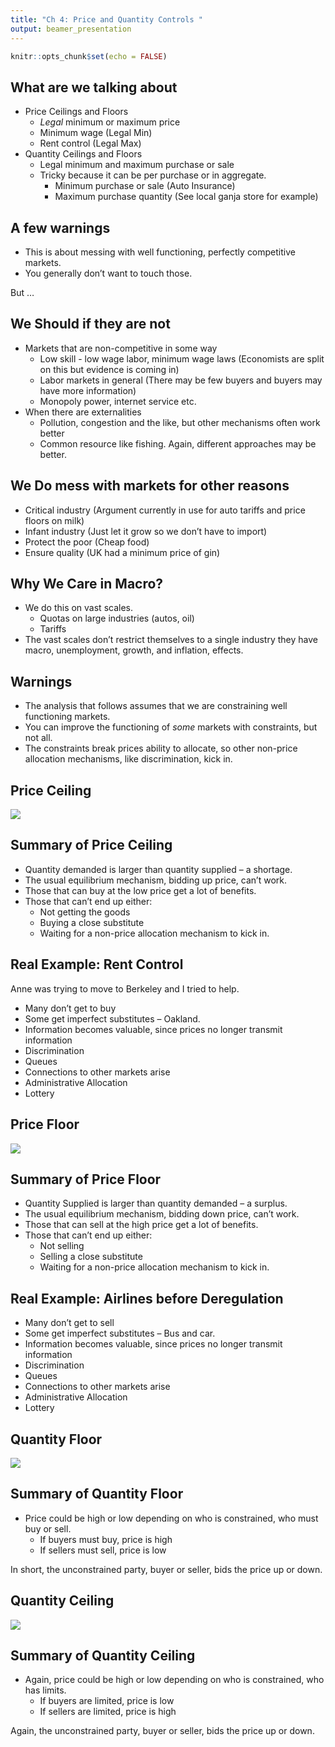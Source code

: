 ```yaml
---
title: "Ch 4: Price and Quantity Controls "
output: beamer_presentation
---
```


```r
knitr::opts_chunk$set(echo = FALSE)
```

## What are we talking about

+ Price Ceilings and Floors
    + *Legal* minimum or maximum price
    + Minimum wage (Legal Min)
    + Rent control (Legal Max)
    
+ Quantity Ceilings and Floors
    + Legal minimum and maximum purchase or sale
    + Tricky because it can be per purchase or in aggregate.
        + Minimum purchase or sale (Auto Insurance)
        + Maximum purchase quantity (See local ganja store for example)

## A few warnings

+ This is about messing with well functioning, perfectly competitive markets. 
+ You generally don't want to touch those.


But ...

## We Should if they are not

+ Markets that are non-competitive in some way
    + Low skill - low wage labor, minimum wage laws (Economists are split on this but evidence is coming in)
    + Labor markets in general (There may be few buyers and buyers may have more information)
    + Monopoly power, internet service etc.
+ When there are externalities
    + Pollution, congestion and the like, but other mechanisms often work better
    + Common resource like fishing.  Again, different approaches may be better.
    
    
## We Do mess with markets for other reasons

+ Critical industry (Argument currently in use for auto tariffs and price floors on milk)
+ Infant industry (Just let it grow so we don't have to import)
+ Protect the poor (Cheap food)
+ Ensure quality (UK had a minimum price of gin)


## Why We Care in Macro?

+ We do this on vast scales.
    + Quotas on large industries (autos, oil)
    + Tariffs
+ The vast scales don't restrict themselves to a single industry they have macro, unemployment, growth, and inflation, effects.


##  Warnings

+ The analysis that follows assumes that we are constraining well functioning markets.
+ You can improve the functioning of *some* markets with constraints, but not all.
+ The constraints break prices ability to allocate, so other non-price allocation mechanisms, like discrimination, kick in.

## Price Ceiling

![](StartConstraints.png)


## Summary of Price Ceiling

+ Quantity demanded is larger than quantity supplied -- a shortage.
+ The usual equilibrium mechanism, bidding up price, can't work.
+ Those that can buy at the low price get a lot of benefits.
+ Those that can't end up either:
    + Not getting the goods
    + Buying a close substitute
    + Waiting for a non-price allocation mechanism to kick in.
    
## Real Example: Rent Control

Anne was trying to move to Berkeley and I tried to help.

+ Many don't get to buy
+ Some get imperfect substitutes -- Oakland.
+ Information becomes valuable, since prices no longer transmit information
+ Discrimination
+ Queues
+ Connections to other markets arise
+ Administrative Allocation
+ Lottery


## Price Floor

![](StartConstraints.png)


## Summary of Price Floor

+ Quantity Supplied is larger than quantity demanded -- a surplus.
+ The usual equilibrium mechanism, bidding down price, can't work.
+ Those that can sell at the high price get a lot of benefits.
+ Those that can't end up either:
    + Not selling
    + Selling a close substitute
    + Waiting for a non-price allocation mechanism to kick in.


## Real Example: Airlines before Deregulation

+ Many don't get to sell
+ Some get imperfect substitutes -- Bus and car.
+ Information becomes valuable, since prices no longer transmit information
+ Discrimination
+ Queues
+ Connections to other markets arise
+ Administrative Allocation
+ Lottery

## Quantity Floor


![](StartConstraints.png)


## Summary of Quantity Floor

+ Price could be high or low depending on who is constrained, who must buy or sell.
    + If buyers must buy, price is high
    + If sellers must sell, price is low

In short, the unconstrained party, buyer or seller, bids the price up or down.

## Quantity Ceiling


![](StartConstraints.png)


## Summary of Quantity Ceiling

+ Again, price could be high or low depending on who is constrained, who has limits.
    + If buyers are limited, price is low
    + If sellers are limited, price is high

Again, the unconstrained party, buyer or seller, bids the price up or down.


